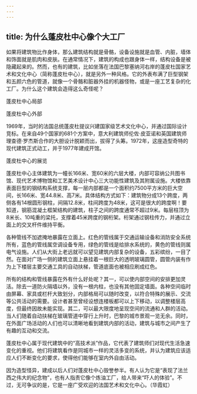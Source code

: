 ```yaml
---
---
---
```

title: 为什么蓬皮杜中心像个大工厂
---




如果将建筑物比作身体，那么建筑结构就是骨骼，设备设施就是血管、内脏，墙体和饰面就是肌肉和皮肤。在通常情况下，建筑的构成也跟身体一样，结构设备是被隐藏起来的。然而，也有的建筑，比如坐落在法国巴黎塞纳河右岸的蓬皮杜国家艺术和文化中心（简称蓬皮杜中心），就是另外一种风格。它的外表布满了巨型钢架和五颜六色的管道，就像一个骨骼和脏器外挂的机器怪物，或是一座工艺复杂的化工厂。为什么这个建筑会造得这么奇怪呢？

蓬皮杜中心局部



蓬皮杜中心外部



1969年，当时的法国总统蓬皮杜提议兴建国家级艺术文化中心，并通过国际设计竞标。在来自49个国家的681个方案中，意大利建筑师伦佐·皮亚诺和英国建筑师理查德·罗杰斯合作的大胆设计脱颖而出，拔得了头筹。1972年，这座造型奇特的现代建筑正式动工，并于1977年建成开馆。

蓬皮杜中心的展览



蓬皮杜中心主体建筑为一幢长166米、宽60米的六层大楼，内部可容纳公共图书馆、现代艺术博物馆和工艺美术设计中心三大功能性建筑及其附属设施。大楼依靠表面巨型的钢结构系统支撑，每一层内部都是一个面积约7500平方米的巨大空间，长166米、宽44.8米、高7米。具体结构方式如下：建筑物分成13个跨度，两侧各有14根圆形钢柱，间隔12.8米，柱间跨度为48米，这可是很大的跨度啊！要知道，钢筋混凝土框架结构的建筑，柱子之间的跨度通常不超过9米。每层柱顶为8米长、10吨重的梁托，支撑着45米跨度的钢桁架。桁架通过钢柱传力，并通过立面上的交叉杆件维持平衡。

各种管线不加遮掩地暴露在立面上。红色的管线属于交通运输设备和消防安全系统所有，蓝色的管线属空调设备专用，绿色的管线是给排水系统的，黄色的管线则属电气设施。人们从大街上老远就可以望见建筑内部复杂的设备，五彩缤纷，一目了然。在面对广场一侧的建筑立面上悬挂着一根巨大的透明玻璃圆管，圆管内装有作为上下楼层主要交通工具的自动扶梯，管道底面也被相应刷成红色。

所有的结构和管线暴露在外有什么好处呢？其一，可以使内部空间的安排更加灵活。除去一道防火隔墙以外，没有一根内柱，也没有其他固定墙面。各种空间临时由屏幕、家具或栏杆大致划分，内部格局可以随时改变，以符合特殊的展示、交流等公共活动的需要。设计者甚至曾经设想连楼板都可以上下移动，以调整楼层高度，但最终因故未能实现。其二，可以最大限度地呈现空间的流通和人群的活动。当人们随着自动扶梯在玻璃管道中穿行上升时，巴黎的城市景观一览无余。同时，在外面广场活动的人们也可以清晰地看到建筑内部的活动，建筑与城市之间产生了有趣的互动和交流。

蓬皮杜中心属于现代建筑中的“高技术派”作品，它代表了建筑师们对现代生活急速变化的重视。他们将建筑看作是同城市一样的灵活多变的系统，并认为建筑应该适应人们不断变化的要求，使得他们能够在室内外自由活动。

因为造型怪异，建成以后人们对蓬皮杜中心毁誉参半。有人认为它是“表现了法兰西之伟大的纪念物”，也有人指责它像个炼油工厂，给人带来“吓人的体验”。不过，无可争议的是，它是一座广受欢迎的法国艺术和文化中心。（华霞虹）